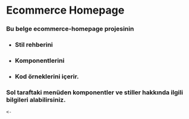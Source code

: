 
<Meta title="giris/" />


# Ecommerce Homepage
### Bu belge ecommerce-homepage projesinin
* ### Stil rehberini

* ### Komponentlerini

* ### Kod örneklerini içerir.

### Sol taraftaki menüden komponentler ve stiller hakkında ilgili bilgileri alabilirsiniz.

`<-`
